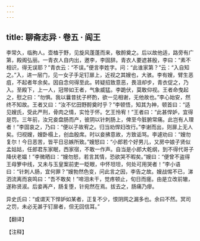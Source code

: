 ```yaml
---
---
---
```

title: 聊斋志异 · 卷五 · 阎王
---

李常久，临朐人。壶榼于野，见旋风蓬蓬而来，敬酹奠之。后以故他适，路旁有广第，殿阁弘丽。一青衣人自内出，邀李，李固辞。青衣人要遮甚殷，李曰：“素不相识，得无误耶？”青衣云：“不误。”便言李姓字。问：“此谁家第？”云：“入自知之。”入，进一层门，见一女子手足钉扉上，近视之其嫂也，大骇。李有嫂，臂生恶疽，不起者年余矣。因自念何得至此。转疑招致意恶，畏沮却步，青衣促之，乃入。至殿下，上一人，冠带如王者，气象威猛。李跪伏，莫敢仰视。王者命曳起之，慰之曰：“勿惧。我以曩昔扰子杯酌，欲一见相谢，无他故也。”李心始安，然终不知故。王者又曰：“汝不忆田野酹奠时乎？”李顿悟，知其为神，顿首曰：“适见嫂氏，受此严刑，骨肉之情，实怆于怀。乞王怜宥！”王者曰：“此甚悍妒，宜得是罚。三年前，汝兄妾盘肠而产，彼阴以针刺肠上，俾至今脏腑常痛。此岂有人理者！”李固哀之，乃曰：“便以子故宥之。归当劝悍妇改行。”李谢而出，则扉上无人矣。归视嫂，嫂卧榻上，创血殷席。时以妾拂意故，方致诟骂。李遽劝曰：“嫂勿复尔！今日恶苦，皆平日忌嫉所致。”嫂怒曰：“小郎若个好男儿，又房中娘子贤似孟姑姑，任郎君东家眠，西家宿，不敢一作声。自当是小郎大乾纲，到不得代哥子降伏老媪！”李微晒曰：“嫂勿怒，若言其情，恐欲哭不暇矣。”嫂曰：“便曾不盗得王母箩中线，又未与玉皇案前吏一眨眼，中怀坦坦，何处可用哭者！”李小语曰：“针刺人肠，宜何罪？”嫂勃然色变，问此言之因，李告之故。嫂战惕不已，涕泗流离而哀鸣曰：“吾不敢矣！”啼泪未干，觉疼顿止，旬日而瘥。由是立改前辙，遂称贤淑。后妾再产，肠复堕，针宛然在焉。拔去之，肠痛乃瘳。

异史氏曰：“或谓天下悍妒如某者，正复不少，恨阴网之漏多也。余曰不然。冥司之罚，未必无甚于钉扉者，但无回信耳。”

【翻译】

【注释】

